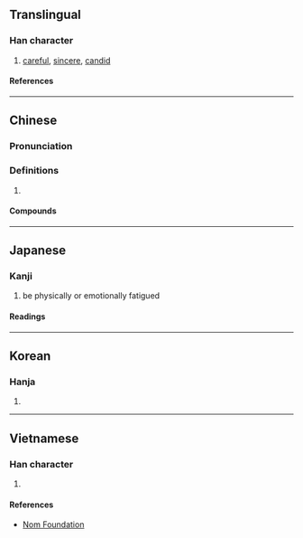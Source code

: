 {{character info}}
==Translingual==

===Han character===
{{Han char|rn=61|rad=心|as=08|sn=11|four=99012|canj=PFQU|ids=⿰忄卷}}

# [[careful]], [[sincere]], [[candid]]

====References====
{{Han ref|kx=0390.400|dkj=10795|dj=0725.080|hdz=42318.130|uh=60D3}}

----

==Chinese==
{{zh-forms}}

===Pronunciation===
{{zh-pron
|m=quán
|m-s=
|dg=
|c=kyun4
|c-t=
|g=
|h=pfs=
|j=
|mb=
|md=
|mn=
|mn-t=
|w=
|x=
|mc=y
|oc=y
|cat=n
}}

===Definitions===
{{head|zh|Han character}}

# {{rfdef|zh}}

====Compounds====
{{zh-der|惓惓}}

----

==Japanese==

===Kanji===
{{ja-kanji|grade=|rs=心08}}

# be physically or emotionally fatigued

====Readings====
{{ja-readings
|on=けん
|kun=うむ
}}

----

==Korean==

===Hanja===
{{ko-hanja|권}}

# {{rfdef|ko|sort=心08}}

----

==Vietnamese==

===Han character===
{{vi-readings|rs=心08|reading=quyền}}

# {{rfdef|vi|sort=心08}}

====References====
* [http://nomfoundation.org/common/nom_details.php?codepoint=60d3 Nom Foundation]